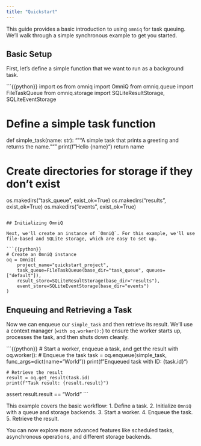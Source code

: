 ```yaml
---
title: "Quickstart"
---
```


This guide provides a basic introduction to using `omniq` for task queuing. We'll walk through a simple synchronous example to get you started.

## Basic Setup

First, let's define a simple function that we want to run as a background task.

```{{python}}
import os
from omniq import OmniQ
from omniq.queue import FileTaskQueue
from omniq.storage import SQLiteResultStorage, SQLiteEventStorage

# Define a simple task function
def simple_task(name: str):
    """A simple task that prints a greeting and returns the name."""
    print(f"Hello {name}")
    return name

# Create directories for storage if they don't exist
os.makedirs("task_queue", exist_ok=True)
os.makedirs("results", exist_ok=True)
os.makedirs("events", exist_ok=True)
```

## Initializing OmniQ

Next, we'll create an instance of `OmniQ`. For this example, we'll use file-based and SQLite storage, which are easy to set up.

```{{python}}
# Create an OmniQ instance
oq = OmniQ(
    project_name="quickstart_project",
    task_queue=FileTaskQueue(base_dir="task_queue", queues=["default"]),
    result_store=SQLiteResultStorage(base_dir="results"),
    event_store=SQLiteEventStorage(base_dir="events")
)
```

## Enqueuing and Retrieving a Task

Now we can enqueue our `simple_task` and then retrieve its result. We'll use a context manager (`with oq.worker():`) to ensure the worker starts up, processes the task, and then shuts down cleanly.

```{{python}}
# Start a worker, enqueue a task, and get the result
with oq.worker():
    # Enqueue the task
    task = oq.enqueue(simple_task, func_args=dict(name="World"))
    print(f"Enqueued task with ID: {task.id}")

    # Retrieve the result
    result = oq.get_result(task.id)
    print(f"Task result: {result.result}")

assert result.result == "World"
```

This example covers the basic workflow:
1.  Define a task.
2.  Initialize `OmniQ` with a queue and storage backends.
3.  Start a worker.
4.  Enqueue the task.
5.  Retrieve the result.

You can now explore more advanced features like scheduled tasks, asynchronous operations, and different storage backends.